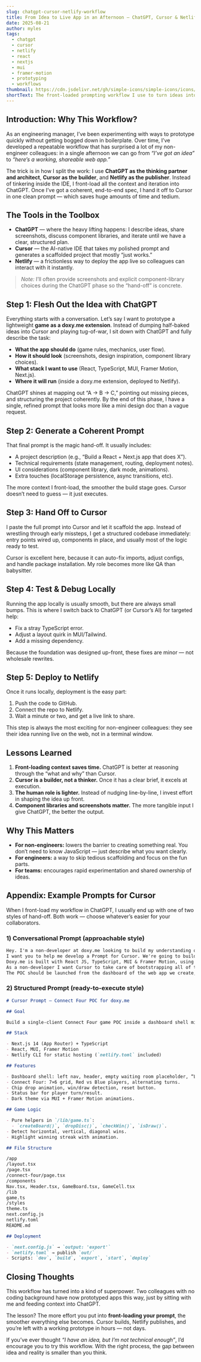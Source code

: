 ```yaml
---
slug: chatgpt-cursor-netlify-workflow
title: From Idea to Live App in an Afternoon — ChatGPT, Cursor & Netlify
date: 2025-08-21
author: myles
tags:
  - chatgpt
  - cursor
  - netlify
  - react
  - nextjs
  - mui
  - framer-motion
  - prototyping
  - workflows
thumbnail: https://cdn.jsdelivr.net/gh/simple-icons/simple-icons/icons/netlify.svg
shortText: The front-loaded prompting workflow I use to turn ideas into live web apps fast — with ChatGPT as architect, Cursor as builder, and Netlify as publisher.
---
```


## Introduction: Why This Workflow?

As an engineering manager, I’ve been experimenting with ways to prototype quickly without getting bogged down in boilerplate. Over time, I’ve developed a repeatable workflow that has surprised a lot of my non-engineer colleagues: in a single afternoon we can go from _“I’ve got an idea”_ to _“here’s a working, shareable web app.”_

The trick is in how I split the work: I use **ChatGPT as the thinking partner and architect**, **Cursor as the builder**, and **Netlify as the publisher**. Instead of tinkering inside the IDE, I front-load all the context and iteration into ChatGPT. Once I’ve got a coherent, end-to-end spec, I hand it off to Cursor in one clean prompt — which saves huge amounts of time and tedium.

## The Tools in the Toolbox

- **ChatGPT** — where the heavy lifting happens: I describe ideas, share screenshots, discuss component libraries, and iterate until we have a clear, structured plan.
- **Cursor** — the AI-native IDE that takes my polished prompt and generates a scaffolded project that mostly “just works.”
- **Netlify** — a frictionless way to deploy the app live so colleagues can interact with it instantly.

> _Note:_ I’ll often provide screenshots and explicit component-library choices during the ChatGPT phase so the “hand-off” is concrete.

## Step 1: Flesh Out the Idea with ChatGPT

Everything starts with a conversation. Let’s say I want to prototype a lightweight **game as a doxy.me extension**. Instead of dumping half-baked ideas into Cursor and playing tug-of-war, I sit down with ChatGPT and fully describe the task:

- **What the app should do** (game rules, mechanics, user flow).
- **How it should look** (screenshots, design inspiration, component library choices).
- **What stack I want to use** (React, TypeScript, MUI, Framer Motion, Next.js).
- **Where it will run** (inside a doxy.me extension, deployed to Netlify).

ChatGPT shines at mapping out “A → B → C,” pointing out missing pieces, and structuring the project coherently. By the end of this phase, I have a single, refined prompt that looks more like a mini design doc than a vague request.

## Step 2: Generate a Coherent Prompt

That final prompt is the magic hand-off. It usually includes:

- A project description (e.g., “Build a React + Next.js app that does X”).
- Technical requirements (state management, routing, deployment notes).
- UI considerations (component library, dark mode, animations).
- Extra touches (localStorage persistence, async transitions, etc).

The more context I front-load, the smoother the build stage goes. Cursor doesn’t need to guess — it just executes.

## Step 3: Hand Off to Cursor

I paste the full prompt into Cursor and let it scaffold the app. Instead of wrestling through early missteps, I get a structured codebase immediately: entry points wired up, components in place, and usually most of the logic ready to test.

Cursor is excellent here, because it can auto-fix imports, adjust configs, and handle package installation. My role becomes more like QA than babysitter.

## Step 4: Test & Debug Locally

Running the app locally is usually smooth, but there are always small bumps. This is where I switch back to ChatGPT (or Cursor’s AI) for targeted help:

- Fix a stray TypeScript error.
- Adjust a layout quirk in MUI/Tailwind.
- Add a missing dependency.

Because the foundation was designed up-front, these fixes are minor — not wholesale rewrites.

## Step 5: Deploy to Netlify

Once it runs locally, deployment is the easy part:

1. Push the code to GitHub.
2. Connect the repo to Netlify.
3. Wait a minute or two, and get a live link to share.

This step is always the most exciting for non-engineer colleagues: they see their idea running live on the web, not in a terminal window.

## Lessons Learned

1. **Front-loading context saves time.** ChatGPT is better at reasoning through the “what and why” than Cursor.
2. **Cursor is a builder, not a thinker.** Once it has a clear brief, it excels at execution.
3. **The human role is lighter.** Instead of nudging line-by-line, I invest effort in shaping the idea up front.
4. **Component libraries and screenshots matter.** The more tangible input I give ChatGPT, the better the output.

## Why This Matters

- **For non-engineers:** lowers the barrier to creating something real. You don’t need to know JavaScript — just describe what you want clearly.
- **For engineers:** a way to skip tedious scaffolding and focus on the fun parts.
- **For teams:** encourages rapid experimentation and shared ownership of ideas.

## Appendix: Example Prompts for Cursor

When I front-load my workflow in ChatGPT, I usually end up with one of two styles of hand-off. Both work — choose whatever’s easier for your collaborators.

### 1) Conversational Prompt (approachable style)

```markdown
Hey. I'm a non-developer at doxy.me looking to build my understanding of web development and play around with AI tooling to generate POCs and ideas for our product. As a Telemedicine product one of the focus areas at the moment is games and interactivity both in and outside of the call experience. Take a look at the attached screenshot of the doxy.me provider dashboard today.
I want you to help me develop a Prompt for Cursor. We're going to build Connect 4 as a game for doxy.me, and whilst we should build a container that somewhat mimics doxy.me, the main focus should be on the game window itself. Also see attached a mock of how this Connect 4 game might look.
Doxy.me is built with React JS, TypeScript, MUI & Framer Motion, using a custom component lib. It's powered by NextJS and we should aim to build an app that can be hosted on Netlify and runs as a static web app in the browser. Whilst we use realtime messaging, we can omit that for this POC.
As a non-developer I want Cursor to take care of bootstrapping all of the dependencies, configuration and technology choices within the constraints and parameters that we outline here, it should take care of building and running the app locally, and when ready, should deploy via netlify-cli with a netlify.toml file.
The POC should be launched from the dashboard of the web app we create, and all game rules of Connect 4 should apply; i.e., one player (the provider or patient) takes the first turn, selects a column, and a blue or red chip (a colour to represent each player) should be placed at the lowest available point on the grid, for that column. Players should take it in turns until a winning condition is met, or there's a draw. Once the game concludes there should be a reset button and the game state should start over. Again, this is a POC which does not need to be powered by actual realtime messaging, a single client is OK for the purposes of the POC and everything should be developed with static asset deployment in mind.
```

### 2) Structured Prompt (ready-to-execute style)

```markdown
# Cursor Prompt — Connect Four POC for doxy.me

## Goal

Build a single-client Connect Four game POC inside a dashboard shell mimicking the doxy.me provider dashboard. Focus on the game window. Deploy as a static site on Netlify.

## Stack

- Next.js 14 (App Router) + TypeScript
- React, MUI, Framer Motion
- Netlify CLI for static hosting (`netlify.toml` included)

## Features

- Dashboard shell: left nav, header, empty waiting room placeholder, “Launch Connect Four” button.
- Connect Four: 7×6 grid, Red vs Blue players, alternating turns.
- Chip drop animation, win/draw detection, reset button.
- Status bar for player turn/result.
- Dark theme via MUI + Framer Motion animations.

## Game Logic

- Pure helpers in `/lib/game.ts`:
  - `createBoard()`, `dropDisc()`, `checkWin()`, `isDraw()`.
- Detect horizontal, vertical, diagonal wins.
- Highlight winning streak with animation.

## File Structure

/app
/layout.tsx
/page.tsx
/connect-four/page.tsx
/components
Nav.tsx, Header.tsx, GameBoard.tsx, GameCell.tsx
/lib
game.ts
/styles
theme.ts
next.config.js
netlify.toml
README.md

## Deployment

- `next.config.js` → `output: 'export'`
- `netlify.toml` → publish `out/`
- Scripts: `dev`, `build`, `export`, `start`, `deploy`
```

## Closing Thoughts

This workflow has turned into a kind of superpower. Two colleagues with no coding background have now prototyped apps this way, just by sitting with me and feeding context into ChatGPT.

The lesson? The more effort you put into **front-loading your prompt**, the smoother everything else becomes. Cursor builds, Netlify publishes, and you’re left with a working prototype in hours — not days.

If you’ve ever thought _“I have an idea, but I’m not technical enough”_, I’d encourage you to try this workflow. With the right process, the gap between idea and reality is smaller than you think.
